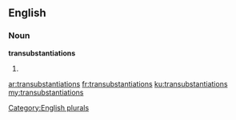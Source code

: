 ==English==

===Noun===
'''transubstantiations'''

# {{plural of|transubstantiation}}

[[Category:English plurals]]

[[ar:transubstantiations]]
[[fr:transubstantiations]]
[[ku:transubstantiations]]
[[my:transubstantiations]]